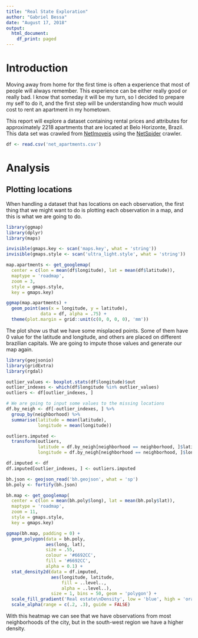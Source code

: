```yaml
---
title: "Real State Exploration"
author: "Gabriel Bessa"
date: "August 17, 2018"
output:
  html_document:
    df_print: paged
---
```


# Introduction

Moving away from home for the first time is often a experience that most of people will always remember. This experience can be either really good or really bad. I know that someday it will be my turn, so I decided to prepare my self to do it, and the first step will be understanding how much would cost to rent an apartment in my hometown.

This report will explore a dataset containing rental prices and attributes for approximately 2218 apartments that are located at Belo Horizonte, Brazil. This data set was crawled from [NetImoveis](https://www.netimoveis.com/) using the [NetSpider](https://github.com/gabrielvcbessa/real-state-crawlers/blob/master/net_spider.py) crawler.

```r
df <- read.csv('net_apartments.csv')
```

# Analysis
## Plotting locations

When handling a dataset that has locations on each observation, the first thing that we might want to do is plotting each observation in a map, and this is what we are going to do.

```r
library(ggmap)
library(dplyr)
library(maps)

invisible(gmaps.key <- scan('maps.key', what = 'string'))
invisible(gmaps.style <- scan('ultra_light.style', what = 'string'))

map.apartments <- get_googlemap(
  center = c(lon = mean(df$longitude), lat = mean(df$latitude)),
  maptype = 'roadmap',
  zoom = 3,
  style = gmaps.style,
  key = gmaps.key)

ggmap(map.apartments) +
  geom_point(aes(x = longitude, y = latitude), 
             data = df, alpha = .75) +
  theme(plot.margin = grid::unit(c(0, 0, 0, 0), 'mm')) 

```

The plot show us that we have some misplaced points. Some of them have 0 value for the latitude and longitude, and others are placed on different brazilian capitals. We are going to impute those values and generate our map again.

```r
library(geojsonio)
library(gridExtra)
library(rgdal)

outlier_values <- boxplot.stats(df$longitude)$out
outlier_indexes <- which(df$longitude %in% outlier_values)
outliers <- df[outlier_indexes, ]

# We are going to input some values to the missing locations
df.by_neigh <- df[-outlier_indexes, ] %>% 
  group_by(neighborhood) %>% 
  summarise(latitude = mean(latitude),
            longitude = mean(longitude))

outliers.imputed <- 
  transform(outliers,
            latitude = df.by_neigh[neighborhood == neighborhood, ]$latitude,
            longitude = df.by_neigh[neighborhood == neighborhood, ]$longitude)

df.imputed <- df
df.imputed[outlier_indexes, ] <- outliers.imputed

bh.json <- geojson_read('bh.geojson', what = 'sp')
bh.poly <- fortify(bh.json)

bh.map <- get_googlemap(
  center = c(lon = mean(bh.poly$long), lat = mean(bh.poly$lat)),
  maptype = 'roadmap',
  zoom = 11,
  style = gmaps.style,
  key = gmaps.key)

ggmap(bh.map, padding = 0) +
  geom_polygon(data = bh.poly, 
               aes(long, lat),
               size = .55,
               colour = '#6692CC',
               fill = '#6692CC',
               alpha = 0.1) +
  stat_density2d(data = df.imputed, 
                 aes(longitude, latitude, 
                     fill = ..level.., 
                     alpha = ..level..), 
                 size = 1, bins = 50, geom = 'polygon') +
  scale_fill_gradient('Real estate\nDensity', low = 'blue', high = 'orange') +
  scale_alpha(range = c(.2, .3), guide = FALSE)
```

With this heatmap we can see that we have observations from most neighborhoods of the city, but in the south-west region we have a higher density. 